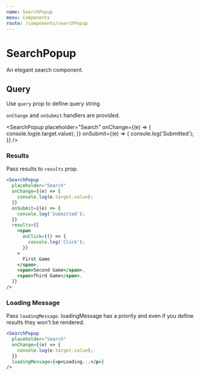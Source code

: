 ```yaml
---
name: SearchPopup
menu: Components
route: /components/searchPopup
---
```


# SearchPopup

An elegant search component.

## Query

Use `query` prop to define query string

`onChange` and `onSubmit` handlers are provided.

<SearchPopup
  placeholder="Search"
  onChange={(e) => {
    console.log(e.target.value);
  }}
  onSubmit={(e) => {
    console.log('Submitted');
  }}
/>

### Results

Pass results to `results` prop.

```jsx react-live
<SearchPopup
  placeholder="Search"
  onChange={(e) => {
    console.log(e.target.value);
  }}
  onSubmit={(e) => {
    console.log('Submitted');
  }}
  results={[
    <span
      onClick={() => {
        console.log('Click');
      }}
    >
      First Game
    </span>,
    <span>Second Game</span>,
    <span>Third Game</span>,
  ]}
/>
```

### Loading Message

Pass `loadingMessage`.
loadingMessage has a priority and even if you define results
they won't be rendered.

```jsx react-live
<SearchPopup
  placeholder="Search"
  onChange={(e) => {
    console.log(e.target.value);
  }}
  loadingMessage={<p>Loading...</p>}
/>
```

